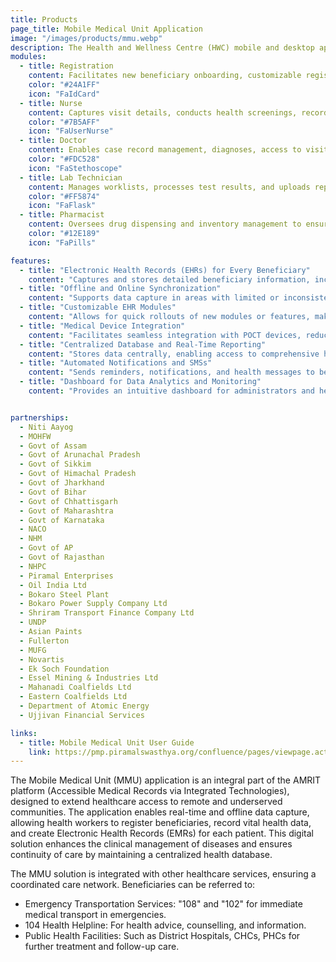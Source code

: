 ```yaml
---
title: Products
page_title: Mobile Medical Unit Application
image: "/images/products/mmu.webp"
description: The Health and Wellness Centre (HWC) mobile and desktop applications under the AMRIT platform are designed to strengthen primary healthcare by enhancing access, continuity, and quality of care for rural populations. By providing frontline health workers with tools to capture and access health data in real time, these digital solutions reduce the need for long-distance travel to larger facilities, especially for underserved groups. They empower health workers to make data-driven decisions, supporting early diagnosis, referrals, and consistent patient care at primary health care facilities.
modules:
  - title: Registration
    content: Facilitates new beneficiary onboarding, customizable registration, ABHA generation, and management of registered beneficiaries for seamless patient intake and records.
    color: "#24A1FF"
    icon: "FaIdCard"
  - title: Nurse
    content: Captures visit details, conducts health screenings, records patient history, logs vital signs, and performs thorough examinations to ensure comprehensive care.
    color: "#7B5AFF"
    icon: "FaUserNurse"
  - title: Doctor
    content: Enables case record management, diagnoses, access to visit histories, referrals, and care context linkage for effective patient treatment and follow-up.
    color: "#FDC528"
    icon: "FaStethoscope"
  - title: Lab Technician
    content: Manages worklists, processes test results, and uploads reports to maintain organized patient lab data.
    color: "#FF5874"
    icon: "FaFlask"
  - title: Pharmacist
    content: Oversees drug dispensing and inventory management to ensure accurate medication tracking and availability.
    color: "#12E189"
    icon: "FaPills"

features:
  - title: "Electronic Health Records (EHRs) for Every Beneficiary"
    content: "Captures and stores detailed beneficiary information, including demographics, chronic conditions, and medication history, creating a comprehensive health record accessible across healthcare touchpoints."
  - title: "Offline and Online Synchronization"
    content: "Supports data capture in areas with limited or inconsistent internet connectivity, syncing information with central servers when connectivity is available, ensuring uninterrupted healthcare data management."
  - title: "Customizable EHR Modules"
    content: "Allows for quick rollouts of new modules or features, making the system adaptable to specific healthcare program needs and enabling swift modifications as health service requirements evolve."
  - title: "Medical Device Integration"
    content: "Facilitates seamless integration with POCT devices, reducing manual data entry and minimizing the risk of errors. This ensures accurate and efficient capture of diagnostic data directly into the EHR."
  - title: "Centralized Database and Real-Time Reporting"
    content: "Stores data centrally, enabling access to comprehensive health information for all beneficiaries and generating automated daily reports for monitoring, performance tracking, and quality assurance."
  - title: "Automated Notifications and SMSs"
    content: "Sends reminders, notifications, and health messages to beneficiaries, enhancing engagement and encouraging adherence to treatment plans and follow-up visits."
  - title: "Dashboard for Data Analytics and Monitoring"
    content: "Provides an intuitive dashboard for administrators and health officials to monitor MMU activities, track health trends, and generate insights to support decision-making and resource allocation."


partnerships:
  - Niti Aayog
  - MOHFW
  - Govt of Assam
  - Govt of Arunachal Pradesh
  - Govt of Sikkim
  - Govt of Himachal Pradesh
  - Govt of Jharkhand
  - Govt of Bihar
  - Govt of Chhattisgarh
  - Govt of Maharashtra
  - Govt of Karnataka
  - NACO
  - NHM
  - Govt of AP
  - Govt of Rajasthan
  - NHPC
  - Piramal Enterprises
  - Oil India Ltd
  - Bokaro Steel Plant
  - Bokaro Power Supply Company Ltd
  - Shriram Transport Finance Company Ltd
  - UNDP
  - Asian Paints
  - Fullerton
  - MUFG
  - Novartis
  - Ek Soch Foundation
  - Essel Mining & Industries Ltd
  - Mahanadi Coalfields Ltd
  - Eastern Coalfields Ltd
  - Department of Atomic Energy
  - Ujjivan Financial Services

links:
  - title: Mobile Medical Unit User Guide
    link: https://pmp.piramalswasthya.org/confluence/pages/viewpage.action?pageId=51281935
---
```

The Mobile Medical Unit (MMU) application is an integral part of the AMRIT platform (Accessible Medical Records via Integrated Technologies), designed to extend healthcare access to remote and underserved communities. The application enables real-time and offline data capture, allowing health workers to register beneficiaries, record vital health data, and create Electronic Health Records (EMRs) for each patient. This digital solution enhances the clinical management of diseases and ensures continuity of care by maintaining a centralized health database.

The MMU solution is integrated with other healthcare services, ensuring a coordinated care network. Beneficiaries can be referred to:

- Emergency Transportation Services: "108" and "102" for immediate medical transport in emergencies.
- 104 Health Helpline: For health advice, counselling, and information.
- Public Health Facilities: Such as District Hospitals, CHCs, PHCs for further treatment and follow-up care.
